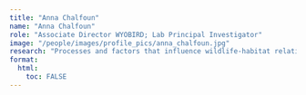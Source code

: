 ```yaml
---
title: "Anna Chalfoun"
name: "Anna Chalfoun"
role: "Associate Director WYOBIRD; Lab Principal Investigator"
image: "/people/images/profile_pics/anna_chalfoun.jpg"
research: "Processes and factors that influence wildlife-habitat relationships in birds, mammals, and herpetofauna"
format:
  html:
    toc: FALSE
---
```


